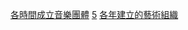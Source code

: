 {{Commonscat|Musical groups by year of establishment}}

[[Category:各時間成立音樂團體|]]
[[Category:各年份音樂|5]]
[[Category:各年建立的藝術組織|]]